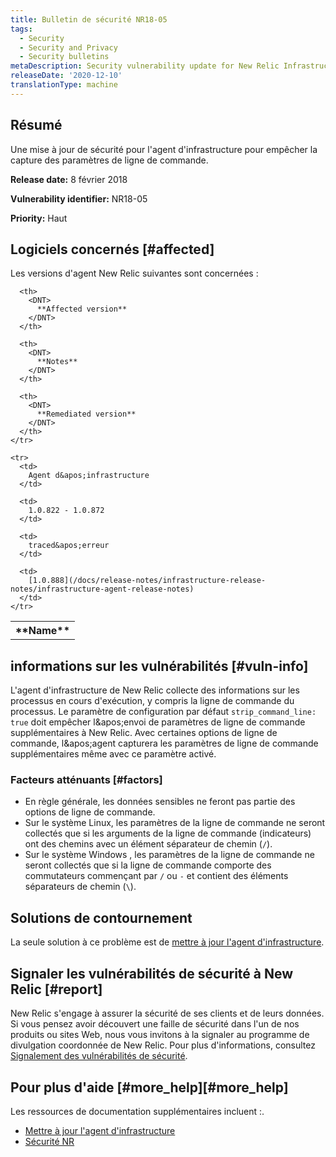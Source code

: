 ```yaml
---
title: Bulletin de sécurité NR18-05
tags:
  - Security
  - Security and Privacy
  - Security bulletins
metaDescription: Security vulnerability update for New Relic Infrastructure agent.
releaseDate: '2020-12-10'
translationType: machine
---
```


## Résumé

Une mise à jour de sécurité pour l&apos;agent d&apos;infrastructure pour empêcher la capture des paramètres de ligne de commande.

<DNT>**Release date:**</DNT> 8 février 2018

<DNT>**Vulnerability identifier:**</DNT> NR18-05

<DNT>**Priority:**</DNT> Haut

## Logiciels concernés [#affected]

Les versions d&apos;agent New Relic suivantes sont concernées :

<table>
  <tbody>
    <tr>
      <th>
        <DNT>
          **Name**
        </DNT>
      </th>

      <th>
        <DNT>
          **Affected version**
        </DNT>
      </th>

      <th>
        <DNT>
          **Notes**
        </DNT>
      </th>

      <th>
        <DNT>
          **Remediated version**
        </DNT>
      </th>
    </tr>

    <tr>
      <td>
        Agent d&apos;infrastructure
      </td>

      <td>
        1.0.822 - 1.0.872
      </td>

      <td>
        traced&apos;erreur
      </td>

      <td>
        [1.0.888](/docs/release-notes/infrastructure-release-notes/infrastructure-agent-release-notes)
      </td>
    </tr>
  </tbody>
</table>

## informations sur les vulnérabilités [#vuln-info]

L&apos;agent d&apos;infrastructure de New Relic collecte des informations sur les processus en cours d&apos;exécution, y compris la ligne de commande du processus. Le paramètre de configuration par défaut `strip_command_line: true` doit empêcher l&amp;apos;envoi de paramètres de ligne de commande supplémentaires à New Relic. Avec certaines options de ligne de commande, l&amp;apos;agent capturera les paramètres de ligne de commande supplémentaires même avec ce paramètre activé.

### Facteurs atténuants [#factors]

* En règle générale, les données sensibles ne feront pas partie des options de ligne de commande.
* Sur le système Linux, les paramètres de la ligne de commande ne seront collectés que si les arguments de la ligne de commande (indicateurs) ont des chemins avec un élément séparateur de chemin (`/`).
* Sur le système Windows , les paramètres de la ligne de commande ne seront collectés que si la ligne de commande comporte des commutateurs commençant par `/` ou `-` et contient des éléments séparateurs de chemin (`\`).

## Solutions de contournement

La seule solution à ce problème est de [mettre à jour l&apos;agent d&apos;infrastructure](/docs/infrastructure/new-relic-infrastructure/installation/update-infrastructure-agent).

## Signaler les vulnérabilités de sécurité à New Relic [#report]

New Relic s&apos;engage à assurer la sécurité de ses clients et de leurs données. Si vous pensez avoir découvert une faille de sécurité dans l&apos;un de nos produits ou sites Web, nous vous invitons à la signaler au programme de divulgation coordonnée de New Relic. Pour plus d&apos;informations, consultez [Signalement des vulnérabilités de sécurité](/docs/security/new-relic-security/data-privacy/reporting-security-vulnerabilities).

## Pour plus d&apos;aide [#more\_help][#more_help]

Les ressources de documentation supplémentaires incluent :.

* [Mettre à jour l&apos;agent d&apos;infrastructure](/docs/infrastructure/new-relic-infrastructure/installation/update-infrastructure-agent)
* [Sécurité NR](https://newrelic.com/security)